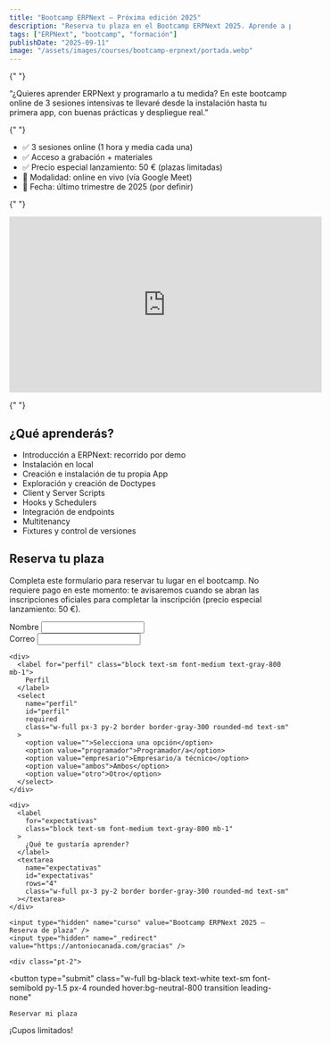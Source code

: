 ```yaml
---
title: "Bootcamp ERPNext – Próxima edición 2025"
description: "Reserva tu plaza en el Bootcamp ERPNext 2025. Aprende a programar y extender ERPNext en 3 sesiones intensivas, orientado a programadores y empresarios técnicos."
tags: ["ERPNext", "bootcamp", "formación"]
publishDate: "2025-09-11"
image: "/assets/images/courses/bootcamp-erpnext/portada.webp"
---
```


<section class="py-5 bg-white">

{" "}

<p class="text-lg mb-8 text-center">
  “¿Quieres aprender ERPNext y programarlo a tu medida? En este bootcamp online
  de 3 sesiones intensivas te llevaré desde la instalación hasta tu primera app,
  con buenas prácticas y despliegue real.”
</p>

{" "}

<div class="bg-gray-50 p-6 rounded-md border border-gray-200 mb-10">
  <ul class="space-y-2 text-gray-700">
    <li>✅ 3 sesiones online (1 hora y media cada una)</li>
    <li>✅ Acceso a grabación + materiales</li>
    <li>✅ Precio especial lanzamiento: 50 € (plazas limitadas)</li>
    <li>📍 Modalidad: online en vivo (vía Google Meet)</li>
    <li>📅 Fecha: último trimestre de 2025 (por definir)</li>
  </ul>
</div>

{" "}

<div class="mb-8 max-w-3xl mx-auto">
  <div class="aspect-w-16 aspect-h-9">
    <iframe
      width="560"
      height="315"
      src="https://www.youtube.com/embed/2Kijvd9p6oo?si=a4CvfJ_sLUwO1OHU"
      title="YouTube video player"
      frameborder="0"
      allow="accelerometer; autoplay; clipboard-write; encrypted-media; gyroscope; picture-in-picture; web-share"
      referrerpolicy="strict-origin-when-cross-origin"
      allowfullscreen
    ></iframe>
  </div>
</div>

{" "}

<h2 class="text-2xl font-semibold mb-4">¿Qué aprenderás?</h2>
<ul class="list-disc pl-6 mb-10 text-gray-700">
  <li>Introducción a ERPNext: recorrido por demo</li>
  <li>Instalación en local</li>
  <li>Creación e instalación de tu propia App</li>
  <li>Exploración y creación de Doctypes</li>
  <li>Client y Server Scripts</li>
  <li>Hooks y Schedulers</li>
  <li>Integración de endpoints</li>
  <li>Multitenancy</li>
  <li>Fixtures y control de versiones</li>
</ul>

<h2 class="text-2xl font-semibold mb-4">Reserva tu plaza</h2>
<p class="text-gray-600 mb-6">
  Completa este formulario para reservar tu lugar en el bootcamp. No requiere
  pago en este momento: te avisaremos cuando se abran las inscripciones
  oficiales para completar la inscripción (precio especial lanzamiento: 50 €).
</p>

  <form
    action="https://formspree.io/f/[TU_ID_FORM]"
    method="POST"
    class="bg-white p-6 rounded-md border border-gray-200 space-y-6"
  >
    <div class="flex flex-col md:flex-row gap-4">
      <div class="w-full md:w-1/2">
        <label for="name" class="block text-sm font-medium text-gray-800 mb-1">
          Nombre
        </label>
        <input
          type="text"
          name="name"
          id="name"
          required
          class="w-full px-3 py-2 border border-gray-300 rounded-md text-sm"
        />
      </div>
      <div class="w-full md:w-1/2">
        <label for="email" class="block text-sm font-medium text-gray-800 mb-1">
          Correo
        </label>
        <input
          type="email"
          name="email"
          id="email"
          required
          class="w-full px-3 py-2 border border-gray-300 rounded-md text-sm"
        />
      </div>
    </div>

    <div>
      <label for="perfil" class="block text-sm font-medium text-gray-800 mb-1">
        Perfil
      </label>
      <select
        name="perfil"
        id="perfil"
        required
        class="w-full px-3 py-2 border border-gray-300 rounded-md text-sm"
      >
        <option value="">Selecciona una opción</option>
        <option value="programador">Programador/a</option>
        <option value="empresario">Empresario/a técnico</option>
        <option value="ambos">Ambos</option>
        <option value="otro">Otro</option>
      </select>
    </div>

    <div>
      <label
        for="expectativas"
        class="block text-sm font-medium text-gray-800 mb-1"
      >
        ¿Qué te gustaría aprender?
      </label>
      <textarea
        name="expectativas"
        id="expectativas"
        rows="4"
        class="w-full px-3 py-2 border border-gray-300 rounded-md text-sm"
      ></textarea>
    </div>

    <input type="hidden" name="curso" value="Bootcamp ERPNext 2025 – Reserva de plaza" />
    <input type="hidden" name="_redirect" value="https://antoniocanada.com/gracias" />

    <div class="pt-2">

  <button
    type="submit"
    class="w-full bg-black text-white text-sm font-semibold py-1.5 px-4 rounded hover:bg-neutral-800 transition leading-none"
  >
    Reservar mi plaza
  </button>
    </div>
  </form>
  <p class="text-center text-lg font-semibold mt-10">
  ¡Cupos limitados!
</p>
</section>
